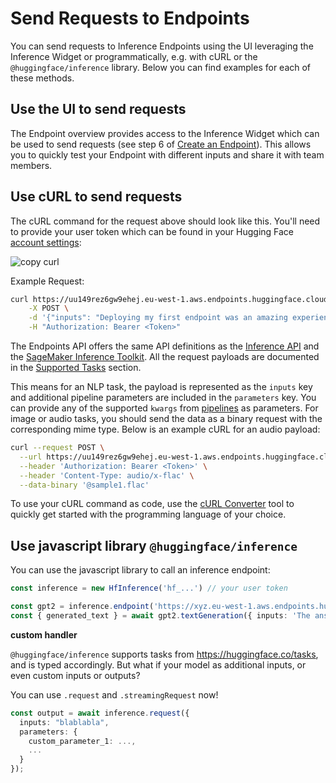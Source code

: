# Send Requests to Endpoints

You can send requests to Inference Endpoints using the UI leveraging the Inference Widget or programmatically, e.g. with cURL or the `@huggingface/inference` library. Below you can find examples for each of these methods.

## Use the UI to send requests

The Endpoint overview provides access to the Inference Widget which can be used to send requests (see step 6 of [Create an Endpoint](/docs/inference-endpoints/guides/create_endpoint)). This allows you to quickly test your Endpoint with different inputs and share it with team members.

## Use cURL to send requests

The cURL command for the request above should look like this. You'll need to provide your user token which can be found in your Hugging Face [account settings](https://huggingface.co/settings/tokens):

<img
  src="https://raw.githubusercontent.com/huggingface/hf-endpoints-documentation/main/assets/2_copy_curl.png"
  alt="copy curl"
/>

Example Request:

```bash
curl https://uu149rez6gw9ehej.eu-west-1.aws.endpoints.huggingface.cloud/distilbert-sentiment \
	-X POST \
	-d '{"inputs": "Deploying my first endpoint was an amazing experience."}' \
	-H "Authorization: Bearer <Token>"
```

The Endpoints API offers the same API definitions as the [Inference API](https://huggingface.co/docs/api-inference/detailed_parameters) and the [SageMaker Inference Toolkit](https://huggingface.co/docs/sagemaker/reference#inference-toolkit-api). All the request payloads are documented in the [Supported Tasks](/docs/inference-endpoints/supported_tasks) section.

This means for an NLP task, the payload is represented as the `inputs` key and additional pipeline parameters are included in the `parameters` key. You can provide any of the supported `kwargs` from [pipelines](https://huggingface.co/docs/transformers/main_classes/pipelines) as parameters.
For image or audio tasks, you should send the data as a binary request with the corresponding mime type. Below is an example cURL for an audio payload:

```bash
curl --request POST \
  --url https://uu149rez6gw9ehej.eu-west-1.aws.endpoints.huggingface.cloud/wav2vec-asr \
  --header 'Authorization: Bearer <Token>' \
  --header 'Content-Type: audio/x-flac' \
  --data-binary '@sample1.flac'
```

To use your cURL command as code, use the [cURL Converter](https://curlconverter.com/) tool to quickly get started with the programming language of your choice.

## Use javascript library `@huggingface/inference`

You can use the javascript library to call an inference endpoint:

```ts
const inference = new HfInference('hf_...') // your user token

const gpt2 = inference.endpoint('https://xyz.eu-west-1.aws.endpoints.huggingface.cloud/gpt2-endpoint')
const { generated_text } = await gpt2.textGeneration({ inputs: 'The answer to the universe is' })
```

**custom handler**

`@huggingface/inference` supports tasks from https://huggingface.co/tasks, and is typed accordingly. But what if your model as additional inputs, or even custom inputs or outputs?

You can use `.request` and `.streamingRequest` now!

```ts
const output = await inference.request({
  inputs: "blablabla",
  parameters: {
    custom_parameter_1: ...,
    ...
  }
});
```
